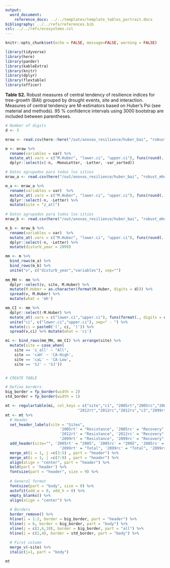 ```yaml
---
output:
  word_document:
    reference_docx: ../../templates/template_tables_portrait.docx
bibliography: ../../refs/references.bib
csl: ../../refs/ecosystems.csl
---
```


```r
knitr::opts_chunk$set(echo = FALSE, message=FALSE, warning = FALSE)
```

```r
library(tidyverse)
library(here)
library(pander)
library(kableExtra)
library(knitr)
library(dplyr)
library(flextable)
library(officer)
```


**Table S2.** Robust measures of central tendency of resilience indices for tree-growth (BAI) grouped by drought events, site and interaction. Measures of central tendency are M-estimators based on Huber's Psi (see material and methods). 95 % confidence intervals using 3000 bootstrap are included between parentheses. 


```r
# Number of digits 
d <- 3

mraw <- read.csv(here::here("/out/anovas_resilience/huber_bai", "robust_mhuber.csv"), header = TRUE)

m <- mraw %>% 
  rename(variables = var) %>% 
  mutate_at(.vars = c("M.Huber", "lower.ci", "upper.ci"), funs(round(., d))) %>% 
  dplyr::select(c(-n, -MonoLetter, -Letter, -var_sorted)) 

# Datos agrupados para todos los sitios 
mraw_a <- read.csv(here("/out/anovas_resilience/huber_bai", "robust_mhuber_agg_a.csv"), header = TRUE)

m_a <- mraw_a %>% 
  rename(variables = var)  %>% 
  mutate_at(.vars = c("M.Huber", "lower.ci", "upper.ci"), funs(round(., d))) %>% 
  dplyr::select(-n, -Letter) %>%  
  mutate(site = "z_all")
  
# Datos agrupados para todos los sitios 
mraw_b <- read.csv(here("/out/anovas_resilience/huber_bai", "robust_mhuber_agg_b.csv"), header = TRUE)

m_b <- mraw_b %>% 
  rename(variables = var)  %>% 
  mutate_at(.vars = c("M.Huber", "lower.ci", "upper.ci"), funs(round(., d))) %>% 
  dplyr::select(-n, -Letter) %>% 
  mutate(disturb_year = 2099) 

mm <- m %>% 
  bind_rows(m_a) %>%
  bind_rows(m_b) %>% 
  unite("v", c("disturb_year","variables"), sep="") 
  
mm_MH <- mm %>% 
  dplyr::select(v, site, M.Huber) %>% 
  mutate(M.Huber = as.character(format(M.Huber, digits = d))) %>% 
  spread(v, M.Huber) %>% 
  mutate(what = 'mh')

mm_CI <- mm %>% 
  dplyr::select(-M.Huber) %>% 
  mutate_at(.vars = c("lower.ci","upper.ci"), funs(format(., digits = d))) %>%  
  unite("ci", c("lower.ci","upper.ci"), sep=" - ") %>% 
  mutate(ci = paste0('(', ci, ')')) %>% 
  spread(v,ci) %>% mutate(what = 'ci')

mi <- bind_rows(mm_MH, mm_CI) %>% arrange(site) %>% 
  mutate(site = case_when(
    site == 'z_all' ~ "All",
    site == 'caH' ~ 'CA-High', 
    site == 'caL' ~ 'CA-Low',
    site == 'SJ' ~ 'SJ')) 


# CREATE TABLE 

# Define borders
big_border = fp_border(width = 2)
std_border = fp_border(width = 1)

mt <- regulartable(mi, col_keys = c("site","c1", "2005rt","2005rc","2005rs", "c2",
                                "2012rt","2012rc","2012rs","c3","2099rt","2099rc", "2099rs"))
mt <- mt %>% 
  # Header 
  set_header_labels(site = "Sites", 
                        '2005rt' = "Resistance", '2005rc' = "Recovery", '2005rs' = "Resilience",
                        '2012rt' = "Resistance", '2012rc' = "Recovery", '2012rs' = "Resilience",
                        '2099rt' = "Resistance", '2099rc' = "Recovery", '2099rs' = "Resilience") %>% 
  add_header(site="", '2005rt' = "2005", '2005rc' = "2005", '2005rs' = "2005",'2012rt' = "2012", '2012rc' = "2012", '2012rs' = "2012",
                        '2099rt' = "Total", '2099rc' = "Total", '2099rs' = "Total", top = TRUE) %>% 
  merge_at(i = 1, j =c(3:5) , part = "header") %>% 
  merge_at(i = 1, j =c(7:9) , part = "header") %>% 
  align(align = "center", part = "header") %>% 
  bold(part = 'header') %>% 
  fontsize(part = "header", size = 9) %>% 
  
  # General format 
  fontsize(part = "body", size = 8) %>% 
  autofit(add_w = 0, add_h = 0) %>% 
  empty_blanks() %>% 
  align(align = "center") %>% 
  
  # Borders 
  border_remove() %>% 
  hline(i = 1:2, border = big_border, part = "header") %>% 
  hline(i = 6, border = big_border, part = "body") %>% 
  vline(j = c(2,6,10), border = big_border, part = "all") %>% 
  hline(i = c(2,4), border = std_border, part = "body") %>% 
  
  # First column 
  merge_v(~site) %>% 
  italic(j=1, part = "body")

mt 
```
  








